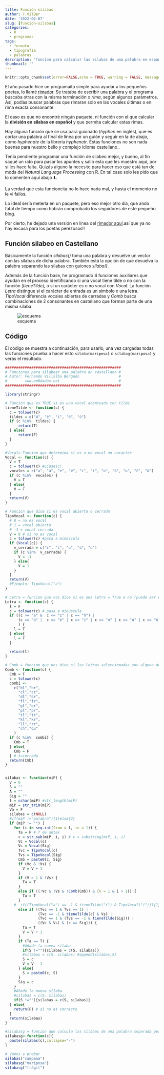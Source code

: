 ```yaml
---
title: Función sílabas
author: F.VilBer
date: '2022-02-07'
slug: [funcion-silabas]
categories:
  - R
  - programas
tags:
  - formato
  - tipografía
  - palabras
description: 'funcion para calcular las sílabas de una palabra en español'
thumbnail: ''
---
```



```r
knitr::opts_chunk$set(error=FALSE,echo = TRUE, warning = FALSE, message = FALSE)
```

El año pasado hice un programaita simple para ayudar a los pequeños poetas, lo llamé [rimador](../2021-03-03-rimador-nube). Se trataba de escribir una palabra y el programa buscaba otras con la misma terminación o *rima*, según algunos parámetros. Así, podías buscar palabras que rimaran solo en las vocales últimas o en rima exacta consonante.

El caso es que no encontré ningún paquete, ni función con el que calcular la **división en sílabas en español** y que permita calcular estas rimas.

Hay alguna función que se usa para guionado (*hyphen* en inglés), que es cortar una palabra al final de línea por un guión y seguir en la de abajo, como *hyphenate* de la librería *hyphenatr*. Estas funciones no son nada buenas para nuestro bello y complejo idioma castellano..

Tenía pendiente programar una función de silabeo mejor, y bueno, al fin saqué un rato para pasar los apuntes y salió esta que les muestro aquí, por si les hace falta. Quizás alguno la necesite para hacer eso que está tan de moda del *Natural Language Processing* con R. En tal caso solo les pido que lo comenten aquí abajo ⬇️.

La verdad que esta funcioncita no lo hace nada mal, y hasta el momento no le vi fallos.

Lo ideal sería meterla en un paquete, pero eso mejor otro día, que ando fatal de tiempo como habrán comprobado los seguidores de este pequeño blog.

Por cierto, he dejado una versión en línea del [rimador aquí](https://nolugar.shinyapps.io/nube_rimas2/).así que ya no hay excusa para los poetas perezosos!!

## Función silabeo en Castellano

Básicamente la función *silabas()* toma una palabra y devuelve un vector con las sílabas de dicha palabra. También está la opción de que devuelva la palabra separando las sílabas con guiones *silaba()*.

Además de la función base, he programado 4 funciones auxiliares que ayudan en el proceso identificando si una vocal tiene tilde o no con la función (*tieneTilde*), o si un carácter es o no vocal  con *Vocal*. La función *Letra* distingue si el carácter de entrada es un símbolo o una letra. *TipoVocal* diferencia vocales abiertas de cerradas y *Comb* busca combinaciones de 2 consonantes en castellano que forman parte de una misma sílaba.


![esquema](images/Pasted image 20220207203302.png)

## Código

El código se muestra a continuación, para usarlo, una vez cargadas todas las funciones prueba a hacer esto `silaba(mariposa)` o ` silabag(mariposa)` y verás el resultado.


```r
#####################################################
# Funciones para silabear una palabra en castellano #
# Autor: Fernando Villalba Bergado                  #
#        www.enRdados.net                           #
#####################################################

library(stringr) 

# Función que es TRUE si es una vocal acentuada con tilde
tieneTilde <- function(c) {
  c = tolower(c)
  tildes = c("á", "é", "í", "ó", "ú")
  if (c %in%  tildes) {
      return(T)
  } else{
      return(F)
  }
}

#Vocal= Funcion que determina si es o no vocal un caracter
Vocal <- function(c) {
  V = T
  c = tolower(c) #LCase(c)
  vocales = c("a", "á", "e", "é", "i", "í", "o", "ó", "u", "ú", "ü")
  if (c %in%  vocales) {
    V = T
  } else{
    V = F
  }
  return(V)
}

# Funcion que dice si es vocal abierta o cerrada
TipoVocal <- function(c) {
  # 0 = no es vocal
  # 1 = vocal abierta
  # -1 = vocal cerrada
  V = 0 # si no es vocal
  c = tolower(c) #pasa a minúscula
  if (Vocal(c)) {
    v_cerrada = c("i", "í", "u", "ú", "ü")
    if (c %in%  v_cerrada) {
      V = -1
    } else{
      V = 1
    } 
  }
  return(V)
  #Ejemplo: TipoVocal("a")
}

# Letra = funcion que nos dice si es una letra = True o no (puede ser un símbolo)
Letra <- function(c) {
  l = F
  c = tolower(c) # pasa a minúscula
  if ((c >= "a" &  c <= "z" | c == "ñ") |
      (c == "á" |  c == "é" | c == "í" | c == "ó" | c == "ú" | c == "ü")
      ) {
    l = T
  } else{
    l = F
  }
  
  return(l)
}

# Comb = funcion que nos dice si las letras seleccionadas son alguna de las combinaciones de consonantes marcadas
Comb <- function(c) {
  Cmb = T
  c = tolower(c)
  combi <-
    c("bl","br",
      "cl","cr",
      "dl","dr",
      "fl","fr",
      "gl","gr",
      "pl","pr",
      "tl","tr",
      "kl","kr",
      "ll","rr",
      "ch","qu"
    )
  if (c %in%  combi) {
    Cmb = T
  } else{
    Cmb = F
  } #-1=cerrada
  return(Cmb)
}


silabas <- function(miP) {
  V = 0
  S = ""
  A = ""
  Sig = ""
  l = nchar(miP) #str_length(miP)
  miP = str_trim(miP)
  Va = F
  silabas = c(NULL)
  #if(miP !="palabra"){1}else{2}
  if (miP != "") {
    for (i in seq.int(from = l, to = 1)) {
      Ta = F # T de antes
      c = str_sub(miP, i, i) # c = substring(miP, i, i)
      Vc = Vocal(c)
      Vs = Vocal(Sig)
      Tvc = TipoVocal(c)
      Tvs = TipoVocal(Sig)
      Cmb = paste0(c, Sig)
      if (Vc & !Vs) {
        V = V + 1
      }
      if (V > 1 & !Vs) {
        Ta = T
      }
      else if ((!Vc & !Vs & !Comb(Cmb)) & (V = 1 & i > 1)) {
        Ta = T
      }
    #  if((TipoVocal("a") == -1 & tieneTilde("í") & TipoVocal("í"))){1}
      else if ((Tvc == 1 & Tvs == 1) |
               (Tvc == -1 & tieneTilde(c) & Vs) |
               (Tvc == 1 & (Tvs == -1 & tieneTilde(Sig))) |
               ((Vc & Vs) & (c == Sig))) {
        Ta = T
        V = V + 1
      }
      if (Ta == T) {
        #Añade la nueva sílaba
        if(S !=""){silabas = c(S, silabas)}
        #silabas = c(S, silabas) #append(silabas,S)
        S = c
        V = V - 1
      } else{
        S = paste0(c, S)
      }
      Sig = c
    }
    #Añade la nueva sílaba
    #silabas = c(S, silabas)
    if(S !=""){silabas = c(S, silabas)}
  } else{
    return(F) # si no es correcto 
  }
  return(silabas)
}

#silabasg = funcion que calcula las sílabas de una palabra separada por guiones
silabasg<-function(c){
  paste(silabas(c),collapse="-") 
}

# Vamos a probar
silabas("campana")
silabasg("mariposa")
silabasg("frágil")
```



